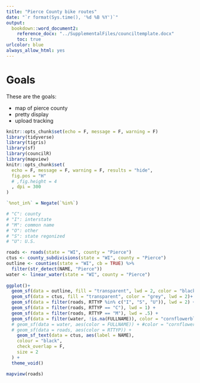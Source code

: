 ```yaml
---
title: "Pierce County bike routes"
date: "`r format(Sys.time(), '%d %B %Y')`"
output:
  bookdown::word_document2:
    reference_docx: "../SupplementalFiles/counciltemplate.docx"
    toc: true
urlcolor: blue
always_allow_html: yes
---
```

  
# Goals

These are the goals: 

- map of pierce county
- pretty display
- upload tracking

```r
knitr::opts_chunk$set(echo = F, message = F, warning = F)
library(tidyverse)
library(tigris)
library(sf)
library(councilR)
library(mapview)
knitr::opts_chunk$set(
  echo = F, message = F, warning = F, results = "hide",
  fig.pos = "H"
  # ,fig.height = 4
  , dpi = 300
)

`%not_in%` = Negate(`%in%`)
```

```r
# "C": county
# "I": interstate
# "M": common name
# "O": other
# "S": state regonized
# "U": U.S.

roads <- roads(state = "WI", county = "Pierce")
ctus <- county_subdivisions(state = "WI", county = "Pierce")
outline <- counties(state = "WI", cb = TRUE) %>%
  filter(str_detect(NAME, "Pierce"))
water <- linear_water(state = "WI", county = "Pierce")
  
ggplot()+
  geom_sf(data = outline, fill = "transparent", lwd = 2, color = "black") +
  geom_sf(data = ctus, fill = "transparent", color = "grey", lwd = 2)+
  geom_sf(data = filter(roads, RTTYP %in% c("I", "S", "U")), lwd = 2) +
  geom_sf(data = filter(roads, RTTYP == "C"), lwd = 1) +
  geom_sf(data = filter(roads, RTTYP == "M"), lwd = .5) +
  geom_sf(data = filter(water, !is.na(FULLNAME)), color = "cornflowerblue") +
  # geom_sf(data = water, aes(color = FULLNAME)) + #color = "cornflowerblue") +
  # geom_sf(data = roads, aes(color = RTTYP)) +
    geom_sf_text(data = ctus, aes(label = NAME),
    colour = "black",
    check_overlap = F,
    size = 2
  ) +
  theme_void()

```


```r
mapview(roads)

```